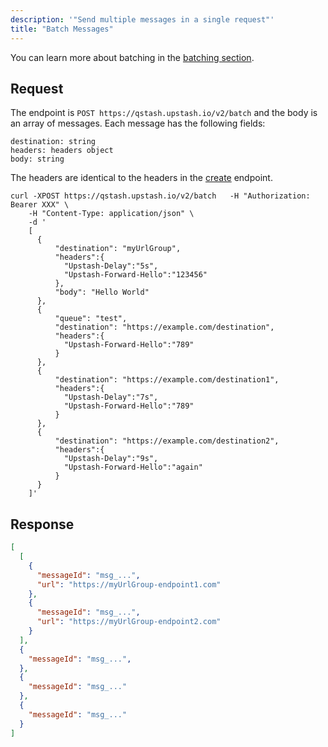 ```yaml
---
description: '"Send multiple messages in a single request"'
title: "Batch Messages"
---
```

You can learn more about batching in the [batching section](/qstash/features/batch).
## Request
The endpoint is `POST https://qstash.upstash.io/v2/batch` and the body is an array of
messages. Each message has the following fields:
```
destination: string
headers: headers object
body: string
```
The headers are identical to the headers in the [create](/qstash/api/publish#request) endpoint.
```shell cURL
curl -XPOST https://qstash.upstash.io/v2/batch   -H "Authorization: Bearer XXX" \
    -H "Content-Type: application/json" \
    -d '
    [
      {
          "destination": "myUrlGroup",
          "headers":{
            "Upstash-Delay":"5s",
            "Upstash-Forward-Hello":"123456"
          },
          "body": "Hello World"
      },
      {
          "queue": "test",
          "destination": "https://example.com/destination",
          "headers":{
            "Upstash-Forward-Hello":"789"
          }
      },
      {
          "destination": "https://example.com/destination1",
          "headers":{
            "Upstash-Delay":"7s",
            "Upstash-Forward-Hello":"789"
          }
      },
      {
          "destination": "https://example.com/destination2",
          "headers":{
            "Upstash-Delay":"9s",
            "Upstash-Forward-Hello":"again"
          }
      }
    ]'
```
## Response
```json
[
  [
    {
      "messageId": "msg_...",
      "url": "https://myUrlGroup-endpoint1.com"
    },
    {
      "messageId": "msg_...",
      "url": "https://myUrlGroup-endpoint2.com"
    }
  ],
  {
    "messageId": "msg_...",
  },
  {
    "messageId": "msg_..."
  },
  {
    "messageId": "msg_..."
  }
]
```